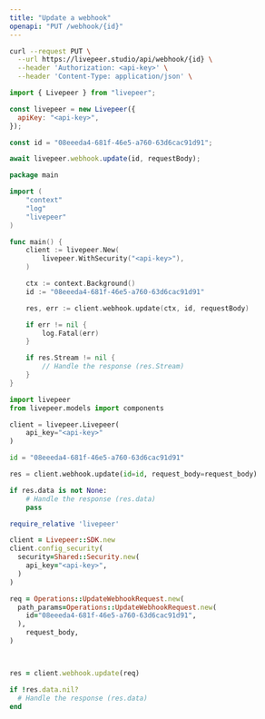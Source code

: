 ```yaml
---
title: "Update a webhook"
openapi: "PUT /webhook/{id}"
---
```


<RequestExample>

```bash cURL
curl --request PUT \
  --url https://livepeer.studio/api/webhook/{id} \
  --header 'Authorization: <api-key>' \
  --header 'Content-Type: application/json' \
```

```javascript JavaScript
import { Livepeer } from "livepeer";

const livepeer = new Livepeer({
  apiKey: "<api-key>",
});

const id = "08eeeda4-681f-46e5-a760-63d6cac91d91";

await livepeer.webhook.update(id, requestBody);
```

```go Go
package main

import (
	"context"
	"log"
	"livepeer"
)

func main() {
	client := livepeer.New(
		livepeer.WithSecurity("<api-key>"),
	)

	ctx := context.Background()
	id := "08eeeda4-681f-46e5-a760-63d6cac91d91"

	res, err := client.webhook.update(ctx, id, requestBody)

	if err != nil {
		log.Fatal(err)
	}

	if res.Stream != nil {
		// Handle the response (res.Stream)
	}
}
```

```python Python
import livepeer
from livepeer.models import components

client = livepeer.Livepeer(
    api_key="<api-key>"
)

id = "08eeeda4-681f-46e5-a760-63d6cac91d91"

res = client.webhook.update(id=id, request_body=request_body)

if res.data is not None:
    # Handle the response (res.data)
    pass

```

```ruby Ruby
require_relative 'livepeer'

client = Livepeer::SDK.new
client.config_security(
  security=Shared::Security.new(
    api_key="<api-key>",
  )
)

req = Operations::UpdateWebhookRequest.new(
  path_params=Operations::UpdateWebhookRequest.new(
    id="08eeeda4-681f-46e5-a760-63d6cac91d91",
  ),
	request_body,
)



res = client.webhook.update(req)

if !res.data.nil?
  # Handle the response (res.data)
end

```

</RequestExample>
